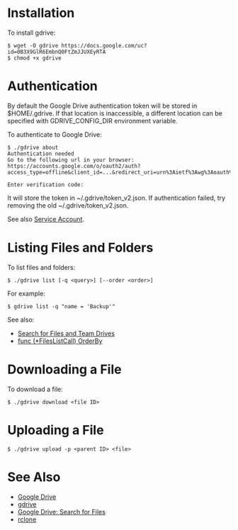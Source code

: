 = Installation =

To install gdrive:

<pre>
$ wget -O gdrive https://docs.google.com/uc?id=0B3X9GlR6EmbnQ0FtZmJJUXEyRTA
$ chmod +x gdrive
</pre>

= Authentication =

By default the Google Drive authentication token will be stored in $HOME/.gdrive. If that location is inaccessible, a different location can be specified with GDRIVE_CONFIG_DIR environment variable.

To authenticate to Google Drive:

<pre>
$ ./gdrive about
Authentication needed
Go to the following url in your browser:
https://accounts.google.com/o/oauth2/auth?access_type=offline&client_id=...&redirect_uri=urn%3Aietf%3Awg%3Aoauth%3A2.0%3Aoob&response_type=code&scope=https%3A%2F%2Fwww.googleapis.com%2Fauth%2Fdrive&state=state

Enter verification code: 
</pre>

It will store the token in ~/.gdrive/token_v2.json. If authentication failed, try removing the old ~/.gdrive/token_v2.json.

See also [https://developers.google.com/identity/protocols/OAuth2ServiceAccount Service Account].

= Listing Files and Folders =

To list files and folders:

<pre>
$ ./gdrive list [-q <query>] [--order <order>]
</pre>

For example:

<pre>
$ gdrive list -q "name = 'Backup'"
</pre>

See also:
* [https://developers.google.com/drive/v3/web/search-parameters Search for Files and Team Drives]
* [https://godoc.org/google.golang.org/api/drive/v3#FilesListCall.OrderBy func (*FilesListCall) OrderBy]

= Downloading a File =

To download a file:

<pre>
$ ./gdrive download <file ID>
</pre>

= Uploading a File =

<pre>
$ ./gdrive upload -p <parent ID> <file>
</pre>

= See Also =

* [[Google Drive]]
* [https://github.com/prasmussen/gdrive gdrive]
* [https://developers.google.com/drive/search-parameters Google Drive: Search for Files]
* [[rclone]]